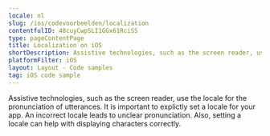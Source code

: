 ```yaml
---
locale: nl
slug: /ios/codevoorbeelden/localization
contentfulID: 48cuyCwpSLI1GGx61RciSS
type: pageContentPage
title: Localization on iOS
shortDescription: Assistive technologies, such as the screen reader, use the locale for the pronunciation of utterances.
platformFilter: iOS
layout: Layout - Code samples
tag: iOS code sample
---
```


Assistive technologies, such as the screen reader, use the locale for the pronunciation of utterances. It is important to explictly set a locale for your app. An incorrect locale leads to unclear pronunciation. Also, setting a locale can help with displaying characters correctly.

<CodeSample id="text-localization" locale="nl" platform="ios"/>